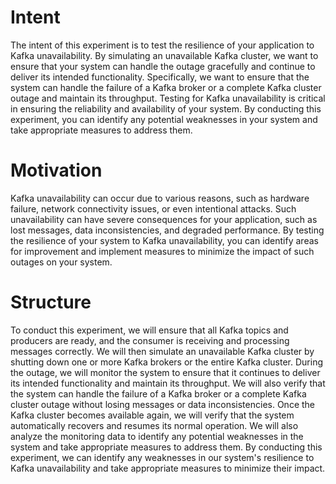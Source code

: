 # Intent

The intent of this experiment is to test the resilience of your application to Kafka unavailability. By simulating an unavailable Kafka cluster, we want to ensure that your system can handle the outage gracefully and continue to deliver its intended functionality. Specifically, we want to ensure that the system can handle the failure of a Kafka broker or a complete Kafka cluster outage and maintain its throughput.
Testing for Kafka unavailability is critical in ensuring the reliability and availability of your system. By conducting this experiment, you can identify any potential weaknesses in your system and take appropriate measures to address them.

# Motivation

Kafka unavailability can occur due to various reasons, such as hardware failure, network connectivity issues, or even intentional attacks. Such unavailability can have severe consequences for your application, such as lost messages, data inconsistencies, and degraded performance. By testing the resilience of your system to Kafka unavailability, you can identify areas for improvement and implement measures to minimize the impact of such outages on your system.

# Structure

To conduct this experiment, we will ensure that all Kafka topics and producers are ready, and the consumer is receiving and processing messages correctly. We will then simulate an unavailable Kafka cluster by shutting down one or more Kafka brokers or the entire Kafka cluster.
During the outage, we will monitor the system to ensure that it continues to deliver its intended functionality and maintain its throughput. We will also verify that the system can handle the failure of a Kafka broker or a complete Kafka cluster outage without losing messages or data inconsistencies.
Once the Kafka cluster becomes available again, we will verify that the system automatically recovers and resumes its normal operation. We will also analyze the monitoring data to identify any potential weaknesses in the system and take appropriate measures to address them.
By conducting this experiment, we can identify any weaknesses in our system's resilience to Kafka unavailability and take appropriate measures to minimize their impact.